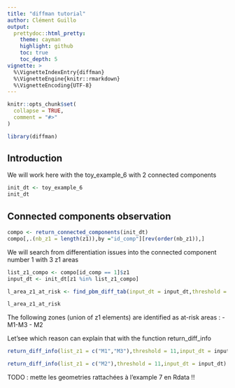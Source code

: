 ```yaml
---
title: "diffman tutorial"
author: Clément Guillo
output:
  prettydoc::html_pretty:
    theme: cayman
    highlight: github
    toc: true
    toc_depth: 5
vignette: >
  %\VignetteIndexEntry{diffman}
  %\VignetteEngine{knitr::rmarkdown}
  %\VignetteEncoding{UTF-8}
---
```


```r
knitr::opts_chunk$set(
  collapse = TRUE,
  comment = "#>"
)
```

```r
library(diffman)
```

## Introduction 

We will work here with the toy_example_6 with 2 connected components

```r
init_dt <- toy_example_6
init_dt
```

## Connected components observation
```r
compo <- return_connected_components(init_dt)
compo[,.(nb_z1 = length(z1)),by ="id_comp"][rev(order(nb_z1)),]
```

We will search from differentiation issues into the connected component number 1 with 3 z1 areas
```r
list_z1_compo <- compo[id_comp == 1]$z1
input_dt <- init_dt[z1 %in% list_z1_compo]

l_area_z1_at_risk <- find_pbm_diff_tab(input_dt = input_dt,threshold = 11, verbose = FALSE)

l_area_z1_at_risk
```
The following zones (union of z1 elements) are identified as at-risk areas :
- M1-M3
- M2

Let'see which reason can explain that with the function return_diff_info 

```r
return_diff_info(list_z1 = c("M1","M3"),threshold = 11,input_dt = input_dt)
```
```r
return_diff_info(list_z1 = c("M2"),threshold = 11,input_dt = input_dt)
```

TODO : mette les geometries rattachées à l'example 7 en Rdata !!

```r

```
